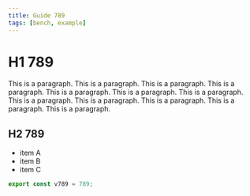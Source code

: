 ```yaml
---
title: Guide 789
tags: [bench, example]
---
```


# H1 789

This is a paragraph. This is a paragraph. This is a paragraph. This is a paragraph. This is a paragraph. This is a paragraph. This is a paragraph. This is a paragraph. This is a paragraph. This is a paragraph. This is a paragraph. This is a paragraph. 

## H2 789

- item A
- item B
- item C

```ts
export const v789 = 789;
```